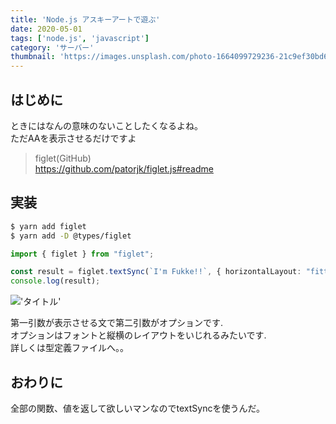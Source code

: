 ```yaml
---
title: 'Node.js アスキーアートで遊ぶ'
date: 2020-05-01
tags: ['node.js', 'javascript']
category: 'サーバー'
thumbnail: 'https://images.unsplash.com/photo-1664099729236-21c9ef30bd6d?crop=entropy&cs=tinysrgb&fit=max&fm=jpg&ixid=MnwzNzQ1NzR8MHwxfHJhbmRvbXx8fHx8fHx8fDE2NjY1Mjk2NzU&ixlib=rb-4.0.3&q=80&w=1080'
---
```


## はじめに

ときにはなんの意味のないことしたくなるよね。\
ただAAを表示させるだけですよ

> figlet(GitHub)\
> https://github.com/patorjk/figlet.js#readme

## 実装

```bash
$ yarn add figlet
$ yarn add -D @types/figlet
```

```typescript
import { figlet } from "figlet";

const result = figlet.textSync(`I'm Fukke!!`, { horizontalLayout: "fitted" });
console.log(result);
```

!['タイトル'](https://i.gyazo.com/cb6a924510145da60ab4878327e959f5.png)

第一引数が表示させる文で第二引数がオプションです.\
オプションはフォントと縦横のレイアウトをいじれるみたいです.\
詳しくは型定義ファイルへ。。

## おわりに

全部の関数、値を返して欲しいマンなのでtextSyncを使うんだ。
